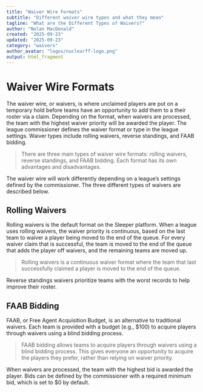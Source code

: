 ```yaml
---
title: "Waiver Wire Formats"
subtitle: "Different waiver wire types and what they mean"
tagline: "What are the Different Types of Waivers?"
author: "Nolan MacDonald"
created: "2025-09-23"
updated: "2025-09-23"
category: "waivers"
author_avatar: "logos/nuclearff-logo.png"
output: html_fragment
---
```


# Waiver Wire Formats

The waiver wire, or waivers, is where unclaimed players are put on a temporary
hold before teams have an opportunity to add them to a their roster via a claim.
Depending on the format, when waivers are processed, the team with the highest
waiver priority will be awarded the player.
The league commissioner defines the waiver format or type in the league 
settings.
Waiver types include rolling waivers, reverse standings, and FAAB bidding.

<blockquote>
There are three main types of waiver wire formats: rolling waivers, reverse
standings, and FAAB bidding.
Each format has its own advantages and disadvantages.
</blockquote>

The waiver wire will work differently depending on a league's settings defined
by the commissioner.
The three different types of waivers are described below.

## Rolling Waivers

Rolling waivers is the default format on the Sleeper platform.
When a league uses rolling waivers, the waiver priority is continuous,
based on the last team to waiver a player being moved to the end of the queue.
For every waiver claim that is successful, the team is moved to the end of the
queue that adds the player off waivers, and the remaining teams are moved up.

<blockquote>
Rolling waivers is a continuous waiver format where the team that last
successfully claimed a player is moved to the end of the queue.
</blockquote

## Reverse Standings

Rather than continuous waivers, reverse standings waivers reset each week
based on the standings. 
The teams with the worst records have the highest priority (e.g., The team in
last place has the highest priority).
The reverse standings waiver format allows for prioritizing teams that need 
roster development to improve their team.

<blockquote>
Reverse standings waivers prioritize teams with the worst records to help
improve their roster.
</blockquote>

## FAAB Bidding

FAAB, or Free Agent Acquisition Budget, is an alternative to traditional 
waivers.
Each team is provided with a budget (e.g., $100) to acquire players through
waivers using a blind bidding process.

<blockquote>
FAAB bidding allows teams to acquire players through
waivers using a blind bidding process. This gives everyone an opportunity to 
acquire the players they prefer, rather than relying on waiver priority.
</blockquote>

When waivers are processed, the team with the highest bid is awarded the player.
Bids can be defined by the commissioner with a required minimum bid, which
is set to $0 by default.